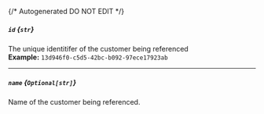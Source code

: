 {/* Autogenerated DO NOT EDIT  */}
##### `id` *{`str`}*
The unique identitifer of the customer being referenced
<br/>
**Example:** `13d946f0-c5d5-42bc-b092-97ece17923ab`

---
##### `name` *{`Optional[str]`}*
Name of the customer being referenced.

